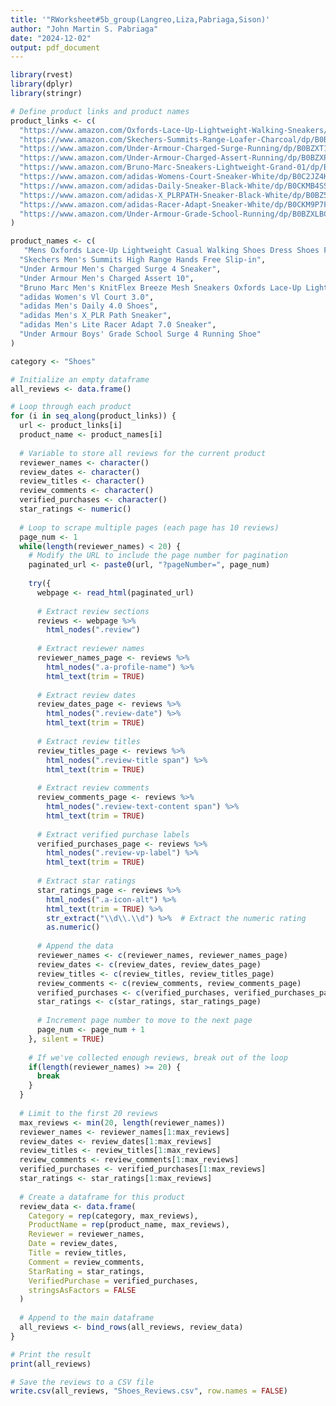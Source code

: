 ```yaml
---
title: '"RWorksheet#5b_group(Langreo,Liza,Pabriaga,Sison)'
author: "John Martin S. Pabriaga"
date: "2024-12-02"
output: pdf_document
---
```

```r
library(rvest)      
library(dplyr)      
library(stringr)    
```
```r
# Define product links and product names
product_links <- c(
  "https://www.amazon.com/Oxfords-Lace-Up-Lightweight-Walking-Sneakers/dp/B0DDTSDX32/ref=sr_1_1",
  "https://www.amazon.com/Skechers-Summits-Range-Loafer-Charcoal/dp/B0BJ2769FH/ref=sr_1_2",
  "https://www.amazon.com/Under-Armour-Charged-Surge-Running/dp/B0BZXT1RHW/ref=sr_1_3",
  "https://www.amazon.com/Under-Armour-Charged-Assert-Running/dp/B0BZXP99N5/ref=sr_1_4",
  "https://www.amazon.com/Bruno-Marc-Sneakers-Lightweight-Grand-01/dp/B07ZLM669B/ref=sr_1_5",
  "https://www.amazon.com/adidas-Womens-Court-Sneaker-White/dp/B0C2JZ4K9V/ref=sr_1_6",
  "https://www.amazon.com/adidas-Daily-Sneaker-Black-White/dp/B0CKMB4SSD/ref=sr_1_7",
  "https://www.amazon.com/adidas-X_PLRPATH-Sneaker-Black-White/dp/B0BZ5TMVYK/ref=sr_1_8",
  "https://www.amazon.com/adidas-Racer-Adapt-Sneaker-White/dp/B0CKM9P7FN/ref=sr_1_9",
  "https://www.amazon.com/Under-Armour-Grade-School-Running/dp/B0BZXLBCJ8/ref=sr_1_10"
)

product_names <- c(
   "Mens Oxfords Lace-Up Lightweight Casual Walking Shoes Dress Shoes Fashion Sneakers Walking Shoes",
  "Skechers Men's Summits High Range Hands Free Slip-in",
  "Under Armour Men's Charged Surge 4 Sneaker",
  "Under Armour Men's Charged Assert 10",
  "Bruno Marc Men's KnitFlex Breeze Mesh Sneakers Oxfords Lace-Up Lightweight Casual Walking Shoes",
  "adidas Women's Vl Court 3.0",
  "adidas Men's Daily 4.0 Shoes",
  "adidas Men's X_PLR Path Sneaker",
  "adidas Men's Lite Racer Adapt 7.0 Sneaker",
  "Under Armour Boys' Grade School Surge 4 Running Shoe"
)

category <- "Shoes"
```


```r
# Initialize an empty dataframe
all_reviews <- data.frame()
```


```r
# Loop through each product
for (i in seq_along(product_links)) {
  url <- product_links[i]
  product_name <- product_names[i]
  
  # Variable to store all reviews for the current product
  reviewer_names <- character()
  review_dates <- character()
  review_titles <- character()
  review_comments <- character()
  verified_purchases <- character()
  star_ratings <- numeric()
  
  # Loop to scrape multiple pages (each page has 10 reviews)
  page_num <- 1
  while(length(reviewer_names) < 20) {
    # Modify the URL to include the page number for pagination
    paginated_url <- paste0(url, "?pageNumber=", page_num)
    
    try({
      webpage <- read_html(paginated_url)
      
      # Extract review sections
      reviews <- webpage %>%
        html_nodes(".review")
      
      # Extract reviewer names
      reviewer_names_page <- reviews %>%
        html_nodes(".a-profile-name") %>%
        html_text(trim = TRUE)
      
      # Extract review dates
      review_dates_page <- reviews %>%
        html_nodes(".review-date") %>%
        html_text(trim = TRUE)
      
      # Extract review titles
      review_titles_page <- reviews %>%
        html_nodes(".review-title span") %>%
        html_text(trim = TRUE)
      
      # Extract review comments
      review_comments_page <- reviews %>%
        html_nodes(".review-text-content span") %>%
        html_text(trim = TRUE)
      
      # Extract verified purchase labels
      verified_purchases_page <- reviews %>%
        html_nodes(".review-vp-label") %>%
        html_text(trim = TRUE)
      
      # Extract star ratings
      star_ratings_page <- reviews %>%
        html_nodes(".a-icon-alt") %>%
        html_text(trim = TRUE) %>%
        str_extract("\\d\\.\\d") %>%  # Extract the numeric rating
        as.numeric()
      
      # Append the data
      reviewer_names <- c(reviewer_names, reviewer_names_page)
      review_dates <- c(review_dates, review_dates_page)
      review_titles <- c(review_titles, review_titles_page)
      review_comments <- c(review_comments, review_comments_page)
      verified_purchases <- c(verified_purchases, verified_purchases_page)
      star_ratings <- c(star_ratings, star_ratings_page)
      
      # Increment page number to move to the next page
      page_num <- page_num + 1
    }, silent = TRUE)
    
    # If we've collected enough reviews, break out of the loop
    if(length(reviewer_names) >= 20) {
      break
    }
  }
  
  # Limit to the first 20 reviews
  max_reviews <- min(20, length(reviewer_names))
  reviewer_names <- reviewer_names[1:max_reviews]
  review_dates <- review_dates[1:max_reviews]
  review_titles <- review_titles[1:max_reviews]
  review_comments <- review_comments[1:max_reviews]
  verified_purchases <- verified_purchases[1:max_reviews]
  star_ratings <- star_ratings[1:max_reviews]
  
  # Create a dataframe for this product
  review_data <- data.frame(
    Category = rep(category, max_reviews),
    ProductName = rep(product_name, max_reviews),
    Reviewer = reviewer_names,
    Date = review_dates,
    Title = review_titles,
    Comment = review_comments,
    StarRating = star_ratings,
    VerifiedPurchase = verified_purchases,
    stringsAsFactors = FALSE
  )
  
  # Append to the main dataframe
  all_reviews <- bind_rows(all_reviews, review_data)
}

# Print the result
print(all_reviews)
```
```r
# Save the reviews to a CSV file
write.csv(all_reviews, "Shoes_Reviews.csv", row.names = FALSE)
```
